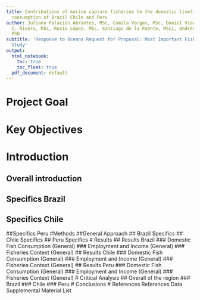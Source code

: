 ```yaml
---
title: Contributions of marine capture fisheries to the domestic livelihoods and seafood
  consumption of Brazil Chile and Peru
author: Juliano Palacios Abrantes, MSc, Camila Vargas, MSc, Daniel Viana, PhD, Maria
  I. Rivera, MSc, Rocío López, MSc, Santiago de la Puente, MSc1, Andrés M. Cisneros-Montemayor,
  PhD
subtitle: 'Response to Oceana Request for Proposal: Most Important Fisheries for People
  Study'
output:
  html_notebook: 
    toc: true
    toc_float: true
  pdf_document: default
---
```


# Project Goal
# Key Objectives
# Introduction
## Overall introduction
## Specifics Brazil
## Specifics Chile
##Specifics Peru
#Methods
##General Approach
## Brazil Specifics
## Chile Specifics
## Peru Specifics
# Results
## Results Brazil
### Domestic Fish Consumption (General)
### Employment and Income (General)
### Fisheries Context (General)
## Results Chile
### Domestic Fish Consumption (General)
### Employment and Income (General)
### Fisheries Context (General)
## Results Peru
### Domestic Fish Consumption (General)
### Employment and Income (General)
### Fisheries Context (General)
# Critical Analysis 
## Overall of the region
### Brazil
### Chile
### Peru
# Conclusions
# References
References
Data
Supplemental Material List 

